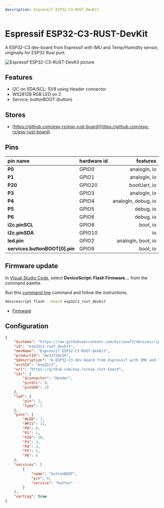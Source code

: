 ```yaml
---
description: Espressif ESP32-C3-RUST-DevKit
---
```

# Espressif ESP32-C3-RUST-DevKit


A ESP32-C3 dev-board from Espressif with IMU and Temp/Humidity sensor, originally for ESP32 Rust port.


![Espressif ESP32-C3-RUST-DevKit picture](https://microsoft.github.io/jacdac-docs/images/devices/espressif/esp32c3rustdevkitv12a.catalog.jpg)

## Features

-  I2C on SDA/SCL: 10/8 using Header connector
-  WS2812B RGB LED on 2
-  Service: buttonBOOT (button)

## Stores

-  [https://github.com/esp-rs/esp-rust-board](https://github.com/esp-rs/esp-rust-board)

## Pins

| pin name | hardware id | features |
|:---------|:------------|---------:|
| **P0** |  GPIO0 |  analogIn,  io |
| **P1** |  GPIO1 |  analogIn,  io |
| **P20** |  GPIO20 |  bootUart,  io |
| **P3** |  GPIO3 |  analogIn,  io |
| **P4** |  GPIO4 |  analogIn,  debug,  io |
| **P5** |  GPIO5 |  debug,  io |
| **P6** |  GPIO6 |  debug,  io |
| **i2c.pinSCL** |  GPIO8 |  boot,  io |
| **i2c.pinSDA** |  GPIO10 |  io |
| **led.pin** |  GPIO2 |  analogIn,  boot,  io |
| **services.buttonBOOT[0].pin** |  GPIO9 |  boot,  io |



## Firmware update

In [Visual Studio Code](/getting-started/vscode),
select **DeviceScript: Flash Firmware...** from the command palette.
        
Run this [command line](/api/cli) command and follow the instructions.

```bash
devicescript flash --board esp32c3_rust_devkit
```


- [Firmware](https://github.com/microsoft/devicescript-esp32/releases/latest/download/devicescript-esp32c3-esp32c3_rust_devkit-0x0.bin)

## Configuration

```json title="esp32c3_rust_devkit.json"
{
    "$schema": "https://raw.githubusercontent.com/microsoft/devicescript-esp32/main/boards/esp32deviceconfig.schema.json",
    "id": "esp32c3_rust_devkit",
    "devName": "Espressif ESP32-C3-RUST-DevKit",
    "productId": "0x33f29c59",
    "$description": "A ESP32-C3 dev-board from Espressif with IMU and Temp/Humidity sensor, originally for ESP32 Rust port.",
    "archId": "esp32c3",
    "url": "https://github.com/esp-rs/esp-rust-board",
    "i2c": {
        "$connector": "Header",
        "pinSCL": 8,
        "pinSDA": 10
    },
    "led": {
        "pin": 2,
        "type": 1
    },
    "pins": {
        "#LED": 7,
        "#P21": 21,
        "P0": 0,
        "P1": 1,
        "P20": 20,
        "P3": 3,
        "P4": 4,
        "P5": 5,
        "P6": 6
    },
    "services": [
        {
            "name": "buttonBOOT",
            "pin": 9,
            "service": "button"
        }
    ],
    "uartLog": true
}
```
